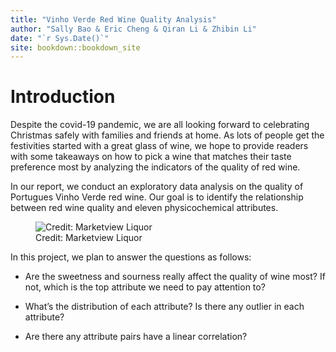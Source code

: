 ```yaml
--- 
title: "Vinho Verde Red Wine Quality Analysis"
author: "Sally Bao & Eric Cheng & Qiran Li & Zhibin Li"
date: "`r Sys.Date()`"
site: bookdown::bookdown_site
---
```


# Introduction

Despite the covid-19 pandemic, we are all looking forward to celebrating Christmas safely with families and friends at home. As lots of people get the festivities started with a great glass of wine, we hope to provide readers with some takeaways on how to pick a wine that matches their taste preference most by analyzing the indicators of the quality of red wine.

In our report, we conduct an exploratory data analysis on the quality of Portugues Vinho Verde red wine. Our goal is to identify the relationship between red wine quality and eleven physicochemical attributes.

![Credit: Marketview Liquor](resource/Christmas-Wine.jpg)


In this project, we plan to answer the questions as follows:

- Are the sweetness and sourness really affect the quality of wine most? If not, which is the top attribute we need to pay attention to? 

- What's the distribution of each attribute? Is there any outlier in each attribute?

- Are there any attribute pairs have a linear correlation? 


